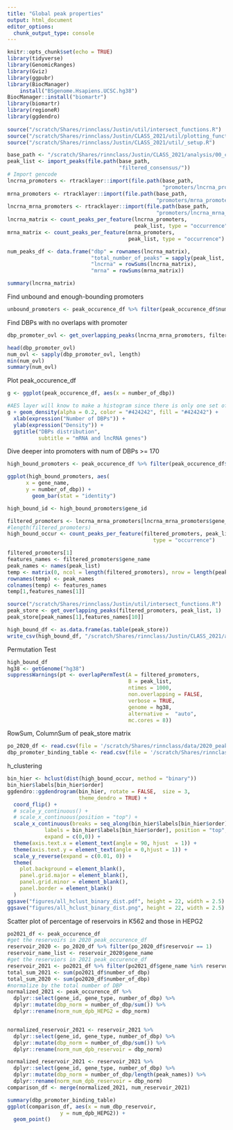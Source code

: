 ```yaml
---
title: "Global peak properties"
output: html_document
editor_options: 
  chunk_output_type: console
---
```


```r
knitr::opts_chunk$set(echo = TRUE)
library(tidyverse)
library(GenomicRanges)
library(Gviz)
library(ggpubr)
library(BiocManager)
    install("BSgenome.Hsapiens.UCSC.hg38")
BiocManager::install("biomartr")
library(biomartr)
library(regioneR)
library(ggdendro)
    
source("/scratch/Shares/rinnclass/Justin/util/intersect_functions.R")
source("/scratch/Shares/rinnclass/Justin/CLASS_2021/util/plotting_functions.R")
source("/scratch/Shares/rinnclass/Justin/CLASS_2021/util/_setup.R")
```

```r
base_path <- "/scratch/Shares/rinnclass/Justin/CLASS_2021/analysis/00_consensus_peaks/results"
peak_list <- import_peaks(file.path(base_path,
                                    "filtered_consensus/"))
# Import gencode
lncrna_promoters <- rtracklayer::import(file.path(base_path,
                                                  "promoters/lncrna_promoters.gtf"))
mrna_promoters <- rtracklayer::import(file.path(base_path,
                                                "promoters/mrna_promoters.gtf"))
lncrna_mrna_promoters <- rtracklayer::import(file.path(base_path,
                                                "promoters/lncrna_mrna_promoters.gtf"))
lncrna_matrix <- count_peaks_per_feature(lncrna_promoters, 
                                         peak_list, type = "occurrence")
mrna_matrix <- count_peaks_per_feature(mrna_promoters, 
                                       peak_list, type = "occurrence")

```

```r
num_peaks_df <- data.frame("dbp" = rownames(lncrna_matrix),
                           "total_number_of_peaks" = sapply(peak_list, length),
                           "lncrna" = rowSums(lncrna_matrix),
                           "mrna" = rowSums(mrna_matrix))

summary(lncrna_matrix)
```

Find unbound and enough-bounding promoters
```r
unbound_promoters <- peak_occurence_df %>% filter(peak_occurence_df$number_of_dbp < 1)

```

Find DBPs with no overlaps with promoter
```r
dbp_promoter_ovl <- get_overlapping_peaks(lncrna_mrna_promoters, filtered_consensus_peaks)

head(dbp_promoter_ovl)
num_ovl <- sapply(dbp_promoter_ovl, length)
min(num_ovl)
summary(num_ovl)

```

Plot peak_occurence_df
```r
g <- ggplot(peak_occurence_df, aes(x = number_of_dbp))

#AES layer will know to make a histogram since there is only one set of values for x.
g + geom_density(alpha = 0.2, color = "#424242", fill = "#424242") +
  xlab(expression("Number of DBPs")) +
  ylab(expression("Density")) +
  ggtitle("DBPs distribution",
          subtitle = "mRNA and lncRNA genes") 

```

Dive deeper into promoters with num of DBPs >= 170
```r
high_bound_promoters <- peak_occurence_df %>% filter(peak_occurence_df$number_of_dbp >= 200, peak_occurence_df$number_of_dbp <= 350)

ggplot(high_bound_promoters, aes(
      x = gene_name,
      y = number_of_dbp)) +
        geom_bar(stat = "identity")

high_bound_id <- high_bound_promoters$gene_id 

filtered_promoters <- lncrna_mrna_promoters[lncrna_mrna_promoters$gene_id %in% high_bound_id]
#length(filtered_promoters)
high_bound_occur <- count_peaks_per_feature(filtered_promoters, peak_list, 
                                               type = "occurrence")

filtered_promoters[1]
features_names <- filtered_promoters$gene_name
peak_names <- names(peak_list)
temp <- matrix(0, ncol = length(filtered_promoters), nrow = length(peak_list))
rownames(temp) <- peak_names
colnames(temp) <- features_names
temp[1,features_names[1]]

source("/scratch/Shares/rinnclass/Justin/util/intersect_functions.R")
peak_store <- get_overlapping_peaks(filtered_promoters, peak_list, 1)
peak_store[peak_names[1],features_names[10]]

high_bound_df <- as.data.frame(as.table(peak_store))
write_csv(high_bound_df, "/scratch/Shares/rinnclass/Justin/CLASS_2021/analysis/02_content_of_peaks_per_promoter/results/interesting_feature_peaks_dataframe.csv")

```
Permutation Test
```r
high_bound_df
hg38 <- getGenome("hg38")
suppressWarnings(pt <- overlapPermTest(A = filtered_promoters, 
                                       B = peak_list, 
                                       ntimes = 1000, 
                                       non.overlapping = FALSE, 
                                       verbose = TRUE,
                                       genome = hg38,
                                       alternative =  "auto", 
                                       mc.cores = 8))


```
RowSum, ColumnSum of peak_store matrix
```r
po_2020_df <- read.csv(file = '/scratch/Shares/rinnclass/data/2020_peak_occurence_df.csv')
dbp_promoter_binding_table <- read.csv(file = '/scratch/Shares/rinnclass/data/dbp_promoter_binding_table.csv')
```

h_clustering
```r
bin_hier <- hclust(dist(high_bound_occur, method = "binary"))
bin_hier$labels[bin_hier$order]
ggdendro::ggdendrogram(bin_hier, rotate = FALSE,  size = 3, 
                       theme_dendro = TRUE) +
  coord_flip() +
  # scale_y_continuous() +
  # scale_x_continuous(position = "top") +
  scale_x_continuous(breaks = seq_along(bin_hier$labels[bin_hier$order]),
            labels = bin_hier$labels[bin_hier$order], position = "top",
            expand = c(0,0)) +
  theme(axis.text.x = element_text(angle = 90, hjust  = 1)) + 
  theme(axis.text.y = element_text(angle = 0,hjust = 1)) +
  scale_y_reverse(expand = c(0.01, 0)) +
  theme(
    plot.background = element_blank(),
    panel.grid.major = element_blank(),
    panel.grid.minor = element_blank(),
    panel.border = element_blank()
  )
ggsave("figures/all_hclust_binary_dist.pdf", height = 22, width = 2.5)
ggsave("figures/all_hclust_binary_dist.png", height = 22, width = 2.5)
```

Scatter plot of percentage of reservoirs in K562 and those in HEPG2
```r
po2021_df <- peak_occurence_df
#get the reservoirs in 2020 peak_occurence_df
reservoir_2020 <- po_2020_df %>% filter(po_2020_df$reservoir == 1) 
reservoir_name_list <- reservoir_2020$gene_name
#get the reserviors in 2021 peak_occurence_df
reservoir_2021 <- po2021_df %>% filter(po2021_df$gene_name %in% reservoir_name_list)
total_sum_2021 <- sum(po2021_df$number_of_dbp)
total_sum_2020 <- sum(po2020_df$number_of_dbp)
#normalize by the total number of DBP
normalized_2021 <- peak_occurence_df %>%
  dplyr::select(gene_id, gene_type, number_of_dbp) %>%
  dplyr::mutate(dbp_norm = number_of_dbp/sum()) %>%
  dplyr::rename(norm_num_dpb_HEPG2 = dbp_norm)


normalized_reservoir_2021 <- reservoir_2021 %>%
  dplyr::select(gene_id, gene_type, number_of_dbp) %>%
  dplyr::mutate(dbp_norm = number_of_dbp/sum()) %>%
  dplyr::rename(norm_num_dpb_reservoir = dbp_norm)

normalized_reservoir_2021 <- reservoir_2021 %>%
  dplyr::select(gene_id, gene_type, number_of_dbp) %>%
  dplyr::mutate(dbp_norm = number_of_dbp/length(peak_names)) %>%
  dplyr::rename(norm_num_dpb_reservoir = dbp_norm)
comparison_df <- merge(normalized_2021, num_reservoir_2021)

summary(dbp_promoter_binding_table)
ggplot(comparison_df, aes(x = num_dbp_reservoir, 
                 y = num_dpb_HEPG2)) +
  geom_point()
```


